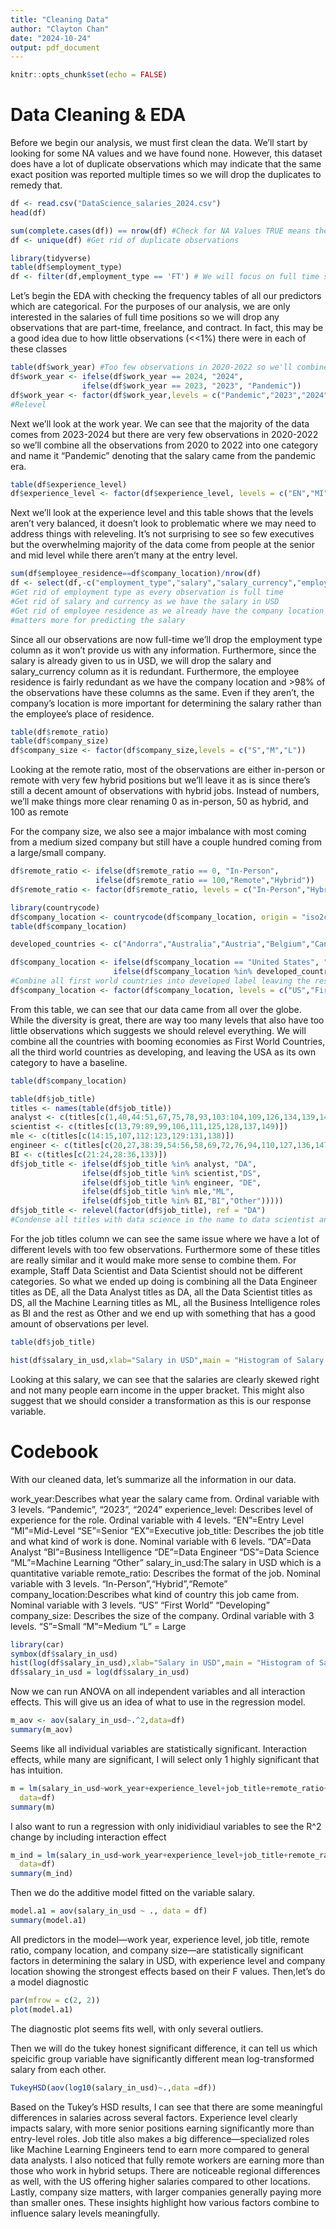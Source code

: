 ```yaml
---
title: "Cleaning Data"
author: "Clayton Chan"
date: "2024-10-24"
output: pdf_document
---
```


```r
knitr::opts_chunk$set(echo = FALSE)
```

# Data Cleaning & EDA

Before we begin our analysis, we must first clean the data. We'll start by looking for some NA values and we have found none. However, this dataset does have a lot of duplicate observations which may indicate that the same exact position was reported multiple times so we will drop the duplicates to remedy that.


```r
df <- read.csv("DataScience_salaries_2024.csv")
head(df)
```

```r
sum(complete.cases(df)) == nrow(df) #Check for NA Values TRUE means there is none
df <- unique(df) #Get rid of duplicate observations 
```



```r
library(tidyverse)
table(df$employment_type)
df <- filter(df,employment_type == 'FT') # We will focus on full time salaries
```

Let's begin the EDA with checking the frequency tables of all our predictors which are categorical.
For the purposes of our analysis, we are only interested in the salaries of full time positions so we will drop any observations that are part-time, freelance, and contract. In fact, this may be a good idea due to how little observations (<<1%) there were in each of these classes


```r
table(df$work_year) #Too few observations in 2020-2022 so we'll combine them into "Pandemic Era"
df$work_year <- ifelse(df$work_year == 2024, "2024",
                ifelse(df$work_year == 2023, "2023", "Pandemic"))
df$work_year <- factor(df$work_year,levels = c("Pandemic","2023","2024"))
#Relevel
```
Next we'll look at the work year. We can see that the majority of the data comes from 2023-2024 but there are very few observations in 2020-2022 so we'll combine all the observations from 2020 to 2022 into one category and name it "Pandemic" denoting that the salary came from the pandemic era.


```r
table(df$experience_level)
df$experience_level <- factor(df$experience_level, levels = c("EN","MI","SE","EX")) #Relevel
```
Next we'll look at the experience level and this table shows that the levels aren't very balanced, it doesn't look to problematic where we may need to address things with releveling. It's not surprising to see so few executives but the overwhelming majority of the data come from people at the senior and mid level while there aren't many at the entry level.


```r
sum(df$employee_residence==df$company_location)/nrow(df)
df <- select(df,-c("employment_type","salary","salary_currency","employee_residence"))
#Get rid of employment type as every observation is full time
#Get rid of salary and currency as we have the salary in USD
#Get rid of employee residence as we already have the company location and the company location 
#matters more for predicting the salary

```

Since all our observations are now full-time we'll drop the employment type column as it won't provide us with any information. Furthermore, since the salary is already given to us in USD, we will drop the salary and salary_currency column as it is redundant. Furthermore, the employee residence is fairly redundant as we have the company location and >98% of the observations have these columns as the same. Even if they aren't, the company's location is more important for determining the salary rather than the employee's place of residence.


```r
table(df$remote_ratio)
table(df$company_size)
df$company_size <- factor(df$company_size,levels = c("S","M","L"))
```
Looking at the remote ratio, most of the observations are either in-person or remote with very few hybrid positions but we'll leave it as is since there's still a decent amount of observations with hybrid jobs. Instead of numbers, we'll make things more clear renaming 0 as in-person, 50 as hybrid, and 100 as remote

For the company size, we also see a major imbalance with most coming from a medium sized company but still have a couple hundred coming from a large/small company.


```r
df$remote_ratio <- ifelse(df$remote_ratio == 0, "In-Person",
                   ifelse(df$remote_ratio == 100,"Remote","Hybrid"))
df$remote_ratio <- factor(df$remote_ratio, levels = c("In-Person","Hybrid","Remote"))
```

```r
library(countrycode)
df$company_location <- countrycode(df$company_location, origin = "iso2c", destination = "country.name")
table(df$company_location)

developed_countries <- c("Andorra","Australia","Austria","Belgium","Canada","Croatia","Czechia","Denmark","Estonia","Finland","France","Germany","Gibraltar","Greece","Hong Kong SAR China","Ireland","Israel","Italy","Japan","Latvia","Lithuania","Luxembourg","Malta","Netherlands","New Zealand","Norway","Portugal","Singapore","Slovenia","South Korea","Spain","Sweden","Switzerland","United Kingdom")

df$company_location <- ifelse(df$company_location == "United States", "US",
                       ifelse(df$company_location %in% developed_countries,"First World","Developing"))
#Combine all first world countries into developed label leaving the rest as the developing countries
df$company_location <- factor(df$company_location, levels = c("US","First World","Developing"))
```
From this table, we can see that our data came from all over the globe. While the diversity is great, there are way too many levels that also have too little observations which suggests we should relevel everything. We will combine all the countries with booming economies as First World Countries, all the third world countries as developing, and leaving the USA as its own category to have a baseline.

```r
table(df$company_location)
```


```r
table(df$job_title)
titles <- names(table(df$job_title))
analyst <- c(titles[c(1,40,44:51,67,75,78,93,103:104,109,126,134,139,148)])
scientist <- c(titles[c(13,79:89,99,106,111,125,128,137,149)])
mle <- c(titles[c(14:15,107,112:123,129:131,138)])
engineer <- c(titles[c(20,27,38:39,54:56,58,69,72,76,94,110,127,136,147,150)])
BI <- c(titles[c(21:24,28:36,133)])
df$job_title <- ifelse(df$job_title %in% analyst, "DA",
                ifelse(df$job_title %in% scientist,"DS",
                ifelse(df$job_title %in% engineer, "DE",
                ifelse(df$job_title %in% mle,"ML",
                ifelse(df$job_title %in% BI,"BI","Other")))))
df$job_title <- relevel(factor(df$job_title), ref = "DA")
#Condense all titles with data science in the name to data scientist and repeat for analysts, MLE and etc
```
For the job titles column we can see the same issue where we have a lot of different levels with too few observations. Furthermore some of these titles are really similar and it would make more sense to combine them. For example, Staff Data Scientist and Data Scientist should not be different categories. So what we ended up doing is combining all the Data Engineer titles as DE, all the Data Analyst titles as DA, all the Data Scientist titles as DS, all the Machine Learning titles as ML, all the Business Intelligence roles as BI and the rest as Other and we end up with something that has a good amount of observations per level.


```r
table(df$job_title)
```

```r
hist(df$salary_in_usd,xlab="Salary in USD",main = "Histogram of Salary in USD")
```
Looking at this salary, we can see that the salaries are clearly skewed right and not many people earn income in the upper bracket. This might also suggest that we should consider a transformation as this is our response variable.

# Codebook

With our cleaned data, let's summarize all the information in our data. \newline

work_year:Describes what year the salary came from. Ordinal variable with 3 levels. "Pandemic", "2023", "2024" \newline
experience_level: Describes level of experience for the role. Ordinal variable with 4 levels. "EN"=Entry Level "MI"=Mid-Level "SE"=Senior "EX"=Executive \newline
job_title: Describes the job title and what kind of work is done. Nominal variable with 6 levels. "DA"=Data Analyst "BI"=Business Intelligence "DE"=Data Engineer "DS"=Data Science "ML"=Machine Learning "Other" \newline
salary_in_usd:The salary in USD which is a quantitative variable \newline
remote_ratio: Describes the format of the job. Nominal variable with 3 levels. "In-Person","Hybrid","Remote"\newline
company_location:Describes what kind of country this job came from. Nominal variable with 3 levels. "US" "First World" "Developing"\newline
company_size: Describes the size of the company. Ordinal variable with 3 levels. "S"=Small "M"=Medium "L" = Large


```r
library(car)
symbox(df$salary_in_usd)
hist(log(df$salary_in_usd),xlab="Salary in USD",main = "Histogram of Salary in USD")
df$salary_in_usd = log(df$salary_in_usd)
```
Now we can run ANOVA on all independent variables and all interaction effects.
This will give us an idea of what to use in the regression model.
```r
m_aov <- aov(salary_in_usd~.^2,data=df)
summary(m_aov)
```
Seems like all individual variables are statistically significant.
Interaction effects, while many are significant, I will select only 1 highly significant that has intuition.
```r
m = lm(salary_in_usd~work_year+experience_level+job_title+remote_ratio+company_location+company_size+experience_level*company_location,
  data=df)
summary(m)
```
I also want to run a regression with only inidividiaul variables to see the R^2 change by including interaction effect
```r
m_ind = lm(salary_in_usd~work_year+experience_level+job_title+remote_ratio+company_location+company_size,
  data=df)
summary(m_ind)
```
Then we do the additive model fitted on the variable salary.
```r
model.a1 = aov(salary_in_usd ~ ., data = df)
summary(model.a1)

```
All predictors in the model—work year, experience level, job title, remote ratio, company location, and company size—are statistically significant factors in determining the salary in USD, with experience level and company location showing the strongest effects based on their F values.
Then,let's do a model diagnostic
```r

par(mfrow = c(2, 2))
plot(model.a1)
```
The diagnostic plot seems fits well, with only several outliers.

Then we will do the tukey honest significant difference, it can tell us which speicific group variable have significantly different mean log-transformed salary from each other.
```r
TukeyHSD(aov(log10(salary_in_usd)~.,data =df))
```
Based on the Tukey's HSD results, I can see that there are some meaningful differences in salaries across several factors. Experience level clearly impacts salary, with more senior positions earning significantly more than entry-level roles. Job title also makes a big difference—specialized roles like Machine Learning Engineers tend to earn more compared to general data analysts. 
I also noticed that fully remote workers are earning more than those who work in hybrid setups. There are noticeable regional differences as well, with the US offering higher salaries compared to other locations. Lastly, company size matters, with larger companies generally paying more than smaller ones. These insights highlight how various factors combine to influence salary levels meaningfully.

```r

```

